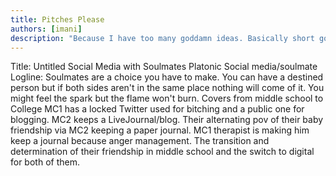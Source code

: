 ```yaml
---
title: Pitches Please
authors: [imani]
description: "Because I have too many goddamn ideas. Basically short google keep sized ideas that filter through my brain but I dont have the time to flesh out at the current"  
---
```


Title: Untitled Social Media with Soulmates
Platonic Social media/soulmate
Logline: Soulmates are a choice you have to make. You can have a destined person but if both sides aren't in the same place nothing will come of it. You might feel the spark but the flame won't burn. 
Covers from middle school to College MC1 has a locked Twitter used for bitching and a public one for blogging. MC2 keeps a LiveJournal/blog. Their alternating pov of their baby friendship via MC2 keeping a paper journal. MC1 therapist is making him keep a journal because anger management. The transition and determination of their friendship in middle school and the switch to digital for both of them. 

